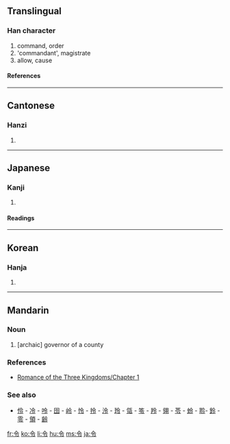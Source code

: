 {{see|令}}

==Translingual==
===Han character===
{{Han char|rn=9|rad=人|as=03|sn=5|four=8030<sub>7</sub>|canj=人戈弓戈 (OINI)}}
# command, order
# 'commandant', magistrate
# allow, cause
====References====
{{Han ref|kx=0093.120|dkj=00387|dj=0198.010|hdz=10111.100|uh=4EE4|ud=20196|bh=A54F|bd=42319}}
----
==Cantonese==
===Hanzi===
{{yue-hanzi|jyut=|y=lim1, ling6}}
# {{defn|Cantonese}}
----

==Japanese==
===Kanji===
{{ja-kanji|grade=4|rs=人03}}
# {{defn|Japanese}}
====Readings====
{{ja-readings|on=[[れい]] (rei), [[りょう]] (ryō)|kun=[[いいつけ]] (iitsuke), [[おさ]] (osa)}}

----
==Korean==
===Hanja===
{{ko-hanja|hangeul=령|rv=ryeong|mr=ryŏng}}
# {{defn|Korean}}

----
==Mandarin==
===Noun===
{{cmn-noun|ts|pin=lìng|pint=ling4|rs=人03}}

# [archaic] governor of a county

===References===
*[[s:Romance of the Three Kingdoms/Chapter 1#23|Romance of the Three Kingdoms/Chapter 1]]

===See also===
*[[伶]] - [[冷]] - [[呤]] - [[囹]] - [[岭]] - [[怜]] - [[拎]] - [[泠]] - [[玲]] - [[瓴]] - [[笭]] - [[羚]] - [[翎]] - [[苓]] - [[蛉]] - [[聆]]- [[鈴]] - [[零]] - [[領]] - [[齢]]

[[fr:令]]
[[ko:令]]
[[li:令]]
[[hu:令]]
[[ms:令]]
[[ja:令]]